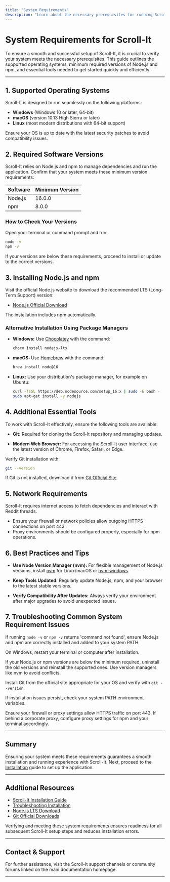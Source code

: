 ```yaml
---
title: "System Requirements"
description: "Learn about the necessary prerequisites for running Scroll-It, including supported operating systems, minimum Node.js and npm versions, and other essential tools required to get started."
---
```


# System Requirements for Scroll-It

To ensure a smooth and successful setup of Scroll-It, it is crucial to verify your system meets the necessary prerequisites. This guide outlines the supported operating systems, minimum required versions of Node.js and npm, and essential tools needed to get started quickly and efficiently.

---

## 1. Supported Operating Systems

Scroll-It is designed to run seamlessly on the following platforms:

- **Windows** (Windows 10 or later, 64-bit)
- **macOS** (version 10.13 High Sierra or later)
- **Linux** (most modern distributions with 64-bit support)

Ensure your OS is up to date with the latest security patches to avoid compatibility issues.

## 2. Required Software Versions

Scroll-It relies on Node.js and npm to manage dependencies and run the application. Confirm that your system meets these minimum version requirements:

| Software | Minimum Version |
| -------- | --------------- |
| Node.js  | 16.0.0          |
| npm      | 8.0.0           |

### How to Check Your Versions
Open your terminal or command prompt and run:

```bash
node -v
npm -v
```

If your versions are below these requirements, proceed to install or update to the correct versions.

## 3. Installing Node.js and npm

Visit the official Node.js website to download the recommended LTS (Long-Term Support) version:

- [Node.js Official Download](https://nodejs.org/en/download/)

The installation includes npm automatically.

### Alternative Installation Using Package Managers

- **Windows:** Use [Chocolatey](https://chocolatey.org/) with the command:

  ```powershell
  choco install nodejs-lts
  ```

- **macOS:** Use [Homebrew](https://brew.sh/) with the command:

  ```bash
  brew install node@16
  ```

- **Linux:** Use your distribution's package manager, for example on Ubuntu:

  ```bash
  curl -fsSL https://deb.nodesource.com/setup_16.x | sudo -E bash -
  sudo apt-get install -y nodejs
  ```

## 4. Additional Essential Tools

To work with Scroll-It effectively, ensure the following tools are available:

- **Git:** Required for cloning the Scroll-It repository and managing updates.

- **Modern Web Browser:** For accessing the Scroll-It user interface, use the latest version of Chrome, Firefox, Safari, or Edge.

Verify Git installation with:

```bash
git --version
```

If Git is not installed, download it from [Git Official Site](https://git-scm.com/downloads).

## 5. Network Requirements

Scroll-It requires internet access to fetch dependencies and interact with Reddit threads.

- Ensure your firewall or network policies allow outgoing HTTPS connections on port 443.
- Proxy environments should be configured properly, especially for npm operations.

## 6. Best Practices and Tips

- **Use Node Version Manager (nvm):** For flexible management of Node.js versions, install [nvm](https://github.com/nvm-sh/nvm) for Linux/macOS or [nvm-windows](https://github.com/coreybutler/nvm-windows).

- **Keep Tools Updated:** Regularly update Node.js, npm, and your browser to the latest stable versions.

- **Verify Compatibility After Updates:** Always verify your environment after major upgrades to avoid unexpected issues.

## 7. Troubleshooting Common System Requirement Issues

<AccordionGroup title="Troubleshooting System Requirements">
<Accordion title="Node.js or npm Not Found">

If running `node -v` or `npm -v` returns 'command not found', ensure Node.js and npm are correctly installed and added to your system PATH.

On Windows, restart your terminal or computer after installation.

</Accordion>
<Accordion title="Version Too Low">

If your Node.js or npm versions are below the minimum required, uninstall the old versions and reinstall the supported ones. Use version managers like nvm to avoid conflicts.

</Accordion>
<Accordion title="Git Not Installed">

Install Git from the official site appropriate for your OS and verify with `git --version`.

If installation issues persist, check your system PATH environment variables.

</Accordion>
<Accordion title="Network Access Issues">

Ensure your firewall or proxy settings allow HTTPS traffic on port 443. If behind a corporate proxy, configure proxy settings for npm and your terminal accordingly.

</Accordion>
</AccordionGroup>

---

## Summary

Ensuring your system meets these requirements guarantees a smooth installation and running experience with Scroll-It. Next, proceed to the [Installation](../installation) guide to set up the application.


---

## Additional Resources

- [Scroll-It Installation Guide](/getting-started/setup-prerequisites-installation/installation)
- [Troubleshooting Installation](/getting-started/setup-prerequisites-installation/troubleshooting-install)
- [Node.js LTS Download](https://nodejs.org/en/download/)
- [Git Official Downloads](https://git-scm.com/downloads)

<Check>
Verifying and meeting these system requirements ensures readiness for all subsequent Scroll-It setup steps and reduces installation errors.
</Check>

---

## Contact & Support

For further assistance, visit the Scroll-It support channels or community forums linked on the main documentation homepage.

---